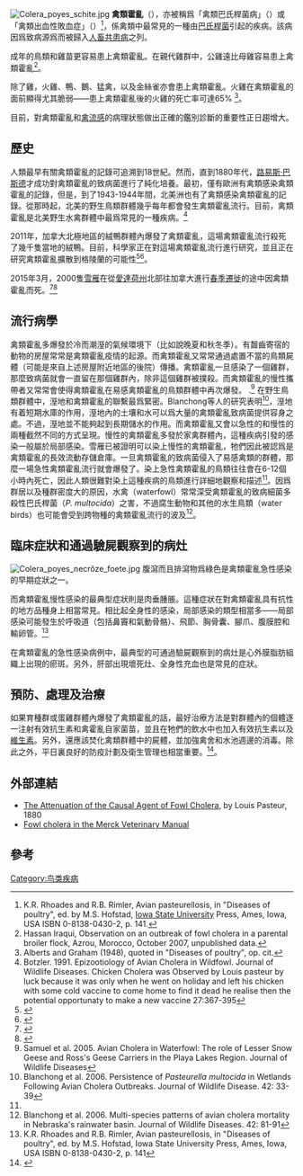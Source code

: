 [[File:Colera_poyes_schite.jpg|thumb]]
'''禽類霍亂'''（{{lang-en|Fowl cholera or avian cholera}}），亦被稱爲「禽類巴氏桿菌病」（{{lang-en|avian pasteurellosis}}）或「禽類出血性敗血症」（{{lang-en|avian hemorrhagic septicemia}}）<ref>K.R. Rhoades and R.B. Rimler, Avian pasteurellosis, in "Diseases of poultry", ed. by M.S. Hofstad, [[爱荷华州立大学|Iowa State University]] Press, Ames, Iowa, USA ISBN 0-8138-0430-2, p. 141.</ref>，係禽類中最常見的一種由[[巴氏桿菌|巴氏桿菌]]引起的疾病。該病因爲致病源爲{{link-en|多殺性巴氏桿菌|Pasteurella multocida}}而被歸入[[人畜共患病|人畜共患病]]之列。

成年的鳥類和雞苗更容易患上禽類霍亂。在親代雞群中，公雞遠比母雞容易患上禽類霍亂<ref>Hassan Iraqui, Observation on an outbreak of fowl cholera in a parental broiler flock, Azrou, Morocco, October 2007, unpublished data.</ref>。

除了雞，火雞、鴨、鵝、猛禽，以及金絲雀亦會患上禽類霍亂。火雞在禽類霍亂的面前顯得尤其脆弱——患上禽類霍亂後的火雞的死亡率可達65% <ref>Alberts and Graham (1948), quoted in "Diseases of poultry", op. cit.</ref>。

目前，對禽類霍亂和[[禽流感|禽流感]]的病理狀態做出正確的鑑別診斷的重要性正日趨增大。

== 歷史 ==
人類最早有關禽類霍亂的記錄可追溯到18世紀。然而，直到1880年代，[[路易斯·巴斯德|路易斯·巴斯德]]才成功對禽類霍亂的致病菌進行了純化培養。最初，僅有歐洲有禽類感染禽類霍亂的記錄，但是，到了1943-1944年間，北美洲也有了禽類感染禽類霍亂的記錄。從那時起，北美的野生鳥類群體幾乎每年都會發生禽類霍亂流行。目前，禽類霍亂是北美野生水禽群體中最爲常見的一種疾病。<ref>Botzler. 1991. Epizootiology of Avian Cholera in Wildfowl. Journal of Wildlife Diseases.  Chicken Cholera was Observed by Louis pasteur by luck because it was only when he went on holiday and left his chicken with some cold vaccine to come home to find it dead he realise then the potential opportunaty to make a new vaccine 27:367-395</ref>

2011年，加拿大北極地區的絨鴨群體內爆發了禽類霍亂，這場禽類霍亂流行殺死了幾千隻當地的絨鴨。目前，科學家正在對這場禽類霍亂流行進行研究，並且正在研究禽類霍亂擴散到格陵蘭的可能性<ref>{{cite web|url=http://www.cbc.ca/technology/story/2011/01/20/north-avian-cholera-eider-ducks.html|title=north avian cholera eider ducks|publisher=CBC}}</ref><ref>{{cite web|url=http://www.canada.com/technology/science/Cholera+killing+thousands+ducks+Arctic/4155813/story.html|title=Cholera killing thousands ducks Arctic|publisher=Canada.com|deadurl=yes|archiveurl=https://web.archive.org/web/20110126114354/http://www.canada.com/technology/science/Cholera+killing+thousands+ducks+Arctic/4155813/story.html|archivedate=2011-01-26}}</ref>。

2015年3月，2000隻[[雪雁|雪雁]]在從[[愛達荷州|愛達荷州]]北部往加拿大進行[[春季遷徙|春季遷徙]]的途中因禽類霍亂而死。<ref>{{cite web|url=http://www.cnn.com/2015/03/18/us/idaho-snow-geese-deaths/index.html|title=idaho snow geese deaths|publisher=CNN}}</ref><ref>{{cite web|url=http://fishandgame.idaho.gov/public/media/viewNewsRelease.cfm?newsID=7561|title=雪雁因禽類霍亂而死|publisher=idaho.gov|accessdate=2015-07-24|archive-date=2015-03-19|archive-url=https://web.archive.org/web/20150319204942/http://fishandgame.idaho.gov/public/media/viewNewsRelease.cfm?newsID=7561|dead-url=no}}</ref>

== 流行病學 ==
禽類霍亂多爆發於冷而潮溼的氣候環境下（比如說晚夏和秋冬季）。有齧齒寄宿的動物的房屋常常是禽類霍亂疫情的起源。而禽類霍亂又常常通過處置不當的鳥類屍體（可能是來自上述房屋附近地區的後院）傳播。禽類霍亂一旦感染了一個雞群，那麼致病菌就會一直留在那個雞群內，除非這個雞群被撲殺。而禽類霍亂的慢性攜帶者又常常會使得禽類霍亂在易感禽類霍亂的鳥類群體中再次爆發。
.<ref name="#1">Samuel et al. 2005. Avian Cholera in Waterfowl: The role of Lesser Snow Geese and Ross's Geese Carriers in the Playa Lakes Region. Journal of Wildlife Diseases</ref> 
在野生鳥類群體中，溼地和禽類霍亂的聯繫最爲緊密。Blanchong等人的研究表明<ref>Blanchong et al. 2006. Persistence of ''Pasteurella multocida'' in Wetlands Following Avian Cholera Outbreaks. Journal of Wildlife Disease. 42: 33-39</ref>，溼地有着短期水庫的作用，溼地內的土壤和水可以爲大量的禽類霍亂致病菌提供容身之處。不過，溼地並不能夠起到長期儲水的作用。而禽類霍亂又會以急性的和慢性的兩種截然不同的方式呈現。慢性的禽類霍亂多發於家禽群體內，這種疾病引發的感染一般屬於局部感染。雪雁已被證明可以染上慢性的禽類霍亂，牠們因此被認爲是禽類霍亂的長效流動存儲倉庫。一旦禽類霍亂的致病菌侵入了易感禽類的群體，那麼一場急性禽類霍亂流行就會爆發了。染上急性禽類霍亂的鳥類往往會在6-12個小時內死亡，因此人類很難對染上這種疾病的鳥類進行詳細地觀察和描述<ref name="#1"/>。因爲群居以及種群密度大的原因，水禽（waterfowl）常常深受禽類霍亂的致病細菌多殺性巴氏桿菌（''P. multocida''）之害，不過腐生動物和其他的水生鳥類（water birds）也可能會受到跨物種的禽類霍亂流行的波及<ref>Blanchong et al. 2006. Multi-species patterns of avian cholera mortality in Nebraska's rainwater basin. Journal of Wildlife Diseases. 42: 81-91</ref>。

== 臨床症狀和通過驗屍觀察到的病灶 ==
[[File:Colera_poyes_necrôze_foete.jpg|thumb]]
腹瀉而且排瀉物爲綠色是禽類霍亂急性感染的早期症狀之一。

而禽類霍亂慢性感染的最典型症狀則是肉垂腫脹。這種症狀在對禽類霍亂具有抗性的地方品種身上相當常見。相比起全身性的感染，局部感染的類型相當多——局部感染可能發生於呼吸道（包括鼻竇和氣動骨骼）、飛節、胸骨囊、腳爪、腹膜腔和輸卵管。<ref>K.R. Rhoades and R.B. Rimler, Avian pasteurellosis, in "Diseases of poultry", ed. by M.S. Hofstad, Iowa State University Press, Ames, Iowa, USA ISBN 0-8138-0430-2, p. 141</ref>

在禽類霍亂的急性感染病例中，最典型的可通過驗屍觀察到的病灶是心外膜脂肪組織上出現的瘀斑。另外，肝部出現壞死灶、全身性充血也是常見的症狀。

== 預防、處理及治療 ==
如果育種群或蛋雞群體內爆發了禽類霍亂的話，最好治療方法是對群體內的個體逐一注射有效抗生素和禽霍亂自家菌苗，並且在牠們的飲水中也加入有效抗生素以及[[維生素|維生素]]。另外，還應該焚化禽類群體中的屍體，並加強禽舍和水池週邊的消毒。除此之外，平日裏良好的防疫計劃及衛生管理也相當重要。<ref>{{cite web|url=http://vettech.nvri.gov.tw/Articles/hs/838.html|title=鴨家禽霍亂|author=賴金鞠|publisher=（中華民國）行政院農業委員會家畜衛生試驗所|access-date=2015-07-27|archive-url=https://web.archive.org/web/20160304134924/http://vettech.nvri.gov.tw/Articles/hs/838.html|archive-date=2016-03-04|dead-url=yes}}</ref>。

== 外部連結 ==
* [https://web.archive.org/web/20110816064308/http://www.pasteurbrewing.com/Articles/works-of-louis-pasteur-english/the-attenuation-of-the-causal-agent-of-fowl-cholera.html The Attenuation of the Causal Agent of Fowl Cholera], by Louis Pasteur, 1880
* [http://www.merckvetmanual.com/mvm/index.jsp?cfile=htm/bc/202600.htm Fowl cholera in the Merck Veterinary Manual] {{Wayback|url=http://www.merckvetmanual.com/mvm/index.jsp?cfile=htm%2Fbc%2F202600.htm |date=20080225034020 }}

== 參考 ==
<references />
[[Category:鸟类疾病|Category:鸟类疾病]]